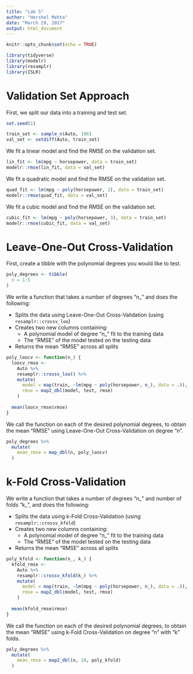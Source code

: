 ```yaml
---
title: "Lab 5"
author: "Hershel Mehta"
date: "March 29, 2017"
output: html_document
---
```


```r
knitr::opts_chunk$set(echo = TRUE)

library(tidyverse)
library(modelr)
library(resamplr)
library(ISLR)
```

# Validation Set Approach

First, we split our data into a training and test set.

```r
set.seed(1)

train_set <- sample_n(Auto, 196)
val_set <- setdiff(Auto, train_set)
```

We fit a linear model and find the RMSE on the validation set.

```r
lin_fit <- lm(mpg ~ horsepower, data = train_set)
modelr::rmse(lin_fit, data = val_set)
```

We fit a quadratic model and find the RMSE on the validation set.

```r
quad_fit <- lm(mpg ~ poly(horsepower, 2), data = train_set)
modelr::rmse(quad_fit, data = val_set)
```

We fit a cubic model and find the RMSE on the validation set.

```r
cubic_fit <- lm(mpg ~ poly(horsepower, 3), data = train_set)
modelr::rmse(cubic_fit, data = val_set)
```

# Leave-One-Out Cross-Validation

First, create a tibble with the polynomial degrees you would like to test.

```r
poly_degrees <- tibble(
  n = 1:5
)
```

We write a function that takes a number of degrees "n_" and does the following:

* Splits the data using Leave-One-Out Cross-Validation (using `resamplr::crossv_loo`)
* Creates two new columns containing:
    + A polynomial model of degree "n_" fit to the training data
    + The "RMSE" of the model tested on the testing data
* Returns the mean "RMSE" across all splits

```r
poly_loocv <- function(n_) {
  loocv_rmse <- 
    Auto %>% 
    resamplr::crossv_loo() %>% 
    mutate(
      model = map(train, ~lm(mpg ~ poly(horsepower, n_), data = .)),
      rmse = map2_dbl(model, test, rmse)
    )
  
  mean(loocv_rmse$rmse)
}
```

We call the function on each of the desired polynomial degrees, to obtain the mean "RMSE" using Leave-One-Out Cross-Validation on degree "n".

```r
poly_degrees %>% 
  mutate(
    mean_rmse = map_dbl(n, poly_loocv)
  )
```

# k-Fold Cross-Validation

We write a function that takes a number of degrees "n_" and number of folds "k_", and does the following:

* Splits the data using k-Fold Cross-Validation (using `resamplr::crossv_kfold`)
* Creates two new columns containing:
    + A polynomial model of degree "n_" fit to the training data
    + The "RMSE" of the model tested on the testing data
* Returns the mean "RMSE" across all splits

```r
poly_kfold <- function(n_, k_) {
  kfold_rmse <- 
    Auto %>% 
    resamplr::crossv_kfold(k_) %>% 
    mutate(
      model = map(train, ~lm(mpg ~ poly(horsepower, n_), data = .)),
      rmse = map2_dbl(model, test, rmse)
    )
  
  mean(kfold_rmse$rmse)
}
```

We call the function on each of the desired polynomial degrees, to obtain the mean "RMSE" using k-Fold Cross-Validation on degree "n" with "k" folds.

```r
poly_degrees %>% 
  mutate(
    mean_rmse = map2_dbl(n, 10, poly_kfold)
  )
```

